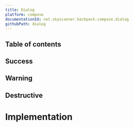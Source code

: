 ```yaml
---
title: Dialog
platform: compose
documentationId: net.skyscanner.backpack.compose.dialog
githubPath: dialog
---
```






## Table of contents

## Success

<AndroidComponentScreenshots
  lightMode={Success}
  darkMode={SuccessDm}
  altText="Success Dialog" />

## Warning

<AndroidComponentScreenshots
  lightMode={Warning}
  darkMode={WarningDm}
  altText="Warning Dialog" />

## Destructive

<AndroidComponentScreenshots
  lightMode={Destructive}
  darkMode={DestructiveDm}
  altText="Destructive Dialog" />

# Implementation

<DialogReadme />
